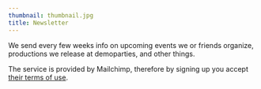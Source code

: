 ```yaml
---
thumbnail: thumbnail.jpg
title: Newsletter
---
```


We send every few weeks info on upcoming events we or friends organize, productions we release at demoparties, and other things.


<div style="max-width: 400px; margin: auto;">
  <NewsletterForm />
</div>

The service is provided by Mailchimp, therefore by signing up you accept [their terms of use](https://mailchimp.com/legal/privacy/#3._Privacy_for_Contacts).
